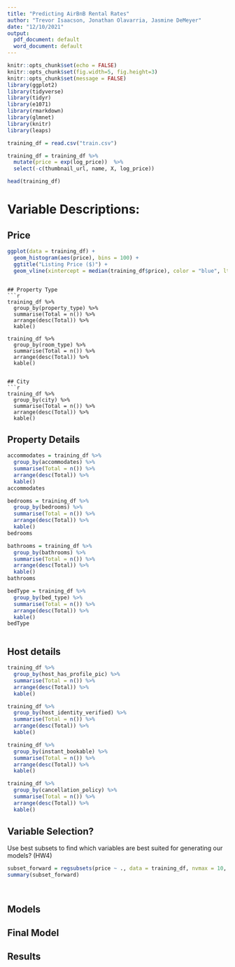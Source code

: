 ```yaml
---
title: "Predicting AirBnB Rental Rates"
author: "Trevor Isaacson, Jonathan Olavarria, Jasmine DeMeyer"
date: "12/10/2021"
output:
  pdf_document: default
  word_document: default
---
```


```r
knitr::opts_chunk$set(echo = FALSE)
knitr::opts_chunk$set(fig.width=5, fig.height=3) 
knitr::opts_chunk$set(message = FALSE)
library(ggplot2)
library(tidyverse)
library(tidyr)
library(e1071)
library(rmarkdown)
library(glmnet)
library(knitr)
library(leaps)
```

```r
training_df = read.csv("train.csv")
```

```r
training_df = training_df %>% 
  mutate(price = exp(log_price))  %>%
  select(-c(thumbnail_url, name, X, log_price))

head(training_df)
```
# Variable Descriptions:
## Price
```r
ggplot(data = training_df) +
  geom_histogram(aes(price), bins = 100) +
  ggtitle("Listing Price ($)") + 
  geom_vline(xintercept = median(training_df$price), color = "blue", lty = 2)

```
```

## Property Type
```r
training_df %>%
  group_by(property_type) %>%
  summarise(Total = n()) %>%
  arrange(desc(Total)) %>%
  kable()

training_df %>%
  group_by(room_type) %>%
  summarise(Total = n()) %>%
  arrange(desc(Total)) %>%
  kable()


## City
```r
training_df %>%
  group_by(city) %>%
  summarise(Total = n()) %>%
  arrange(desc(Total)) %>%
  kable()
```



## Property Details
```r
accommodates = training_df %>%
  group_by(accommodates) %>%
  summarise(Total = n()) %>%
  arrange(desc(Total)) %>%
  kable()
accommodates

bedrooms = training_df %>%
  group_by(bedrooms) %>%
  summarise(Total = n()) %>%
  arrange(desc(Total)) %>%
  kable()
bedrooms

bathrooms = training_df %>%
  group_by(bathrooms) %>%
  summarise(Total = n()) %>%
  arrange(desc(Total)) %>%
  kable()
bathrooms

bedType = training_df %>%
  group_by(bed_type) %>%
  summarise(Total = n()) %>%
  arrange(desc(Total)) %>%
  kable()
bedType



```

## Host details
```r
training_df %>%
  group_by(host_has_profile_pic) %>%
  summarise(Total = n()) %>%
  arrange(desc(Total)) %>%
  kable()

training_df %>%
  group_by(host_identity_verified) %>%
  summarise(Total = n()) %>%
  arrange(desc(Total)) %>%
  kable()

training_df %>%
  group_by(instant_bookable) %>%
  summarise(Total = n()) %>%
  arrange(desc(Total)) %>%
  kable()

training_df %>%
  group_by(cancellation_policy) %>%
  summarise(Total = n()) %>%
  arrange(desc(Total)) %>%
  kable()

```




## Variable Selection?
Use best subsets to find which variables are best suited for generating our models? (HW4)
```r
subset_forward = regsubsets(price ~ ., data = training_df, nvmax = 10, method = "forward")
summary(subset_forward)




```







## Models









## Final Model







## Results

















